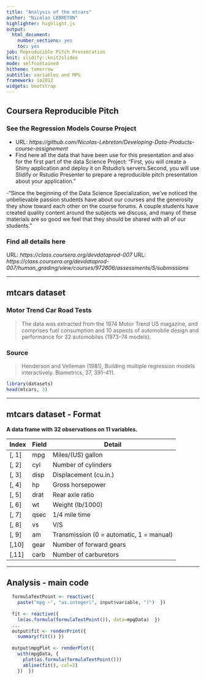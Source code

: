 ---
title: "Analysis of the mtcars"
author: "Nicolas LEBRETON"
highlighter: highlight.js
output:
  html_document:
    number_sections: yes
    toc: yes
job: Reproducible Pitch Presentation
knit: slidify::knit2slides
mode: selfcontained
hitheme: tomorrow
subtitle: variables and MPG
framework: io2012
widgets: bootstrap
---

## Coursera Reproducible Pitch

### See the Regression Models Course Project  

- URL: *https://github.com/Nicolas-Lebreton/Developing-Data-Products-course-assignement*
- Find here all the data that have been use for this presentation and also for the first part of the data Science Project: "First, you will create a Shiny application and deploy it on Rstudio's servers.Second, you will use Slidify or Rstudio Presenter to prepare a reproducible pitch presentation about your application."

-"Since the beginning of the Data Science Specialization, we've noticed the unbelievable passion students have about our courses and the generosity they show toward each other on the course forums. A couple students have created quality content around the subjects we discuss, and many of these materials are so good we feel that they should be shared with all of our students."

### Find all details here
URL: *https://class.coursera.org/devdataprod-007*
URL: *https://class.coursera.org/devdataprod-007/human_grading/view/courses/972606/assessments/5/submissions*

---

## mtcars dataset

### Motor Trend Car Road Tests

> The data was extracted from the 1974 Motor Trend US magazine, and comprises fuel consumption and 10 aspects of automobile design and performance for 32 automobiles (1973–74 models).

### Source
> Henderson and Velleman (1981), Building multiple regression models interactively. Biometrics, 37, 391–411.

```{r}
library(datasets)
head(mtcars, 3)
```

---

## mtcars dataset - Format

**A data frame with 32 observations on 11 variables.**

| Index | Field | Detail |
------- | ----- | ------ |
| [, 1] | mpg | Miles/(US) gallon |
| [, 2]  | cyl | Number of cylinders |
| [, 3]    | disp | Displacement (cu.in.) |
| [, 4]    | hp | Gross horsepower |
| [, 5]    | drat | Rear axle ratio |
| [, 6]    | wt | Weight (lb/1000) |
| [, 7]	| qsec | 1/4 mile time |
| [, 8]	| vs | V/S |
| [, 9]	| am | Transmission (0 = automatic, 1 = manual) |
| [,10]	| gear | Number of forward gears |
| [,11]	| carb | Number of carburetors |

---

## Analysis - main code

```r
  formulaTextPoint <- reactive({
    paste("mpg ~", "as.integer(", input$variable, ")")  })
  
  fit <- reactive({
    lm(as.formula(formulaTextPoint()), data=mpgData)  })
  ...
  output$fit <- renderPrint({
    summary(fit()) })
  
  output$mpgPlot <- renderPlot({
    with(mpgData, {
      plot(as.formula(formulaTextPoint()))
      abline(fit(), col=2)
    })  })

```
